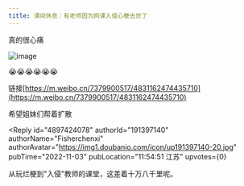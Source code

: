 ```yaml
---
title: 课间休息｜有老师因为网课入侵心梗去世了
---
```



<Forum groupName="真的需要这份文凭吗？" groupUrl="https://www.douban.com/group/fucking_diploma/" archivedAt="2025-05-16T14:57:44.622Z">
  <Post
    id="277836503"
    title="课间休息｜有老师因为网课入侵心梗去世了"
    url="https://www.douban.com/group/topic/277836503/?_spm_id=MjQ1MDMwMzU5"
    pubTime="2022-11-07"
    highlightUserId="191397140"
  >
真的很心痛

![image](https://img3.doubanio.com/view/group_topic/l/public/p579858852.webp)

😭😭😭😭😭😭

链接[https://m.weibo.cn/7379900517/4831162474435710](https://m.weibo.cn/7379900517/4831162474435710)

希望姐妹们帮着扩散

<Reply
  id="4897424078"
  authorId="191397140"
  authorName="Fisherchenxi"
  authorAvatar="https://img1.doubanio.com/icon/up191397140-20.jpg"
  pubTime="2022-11-03"
  pubLocation="11:54:51 江苏"
  upvotes={0}
>
从玩烂梗到"入侵"教师的课堂，这差着十万八千里呢。
</Reply>
  </Post>
</Forum>
